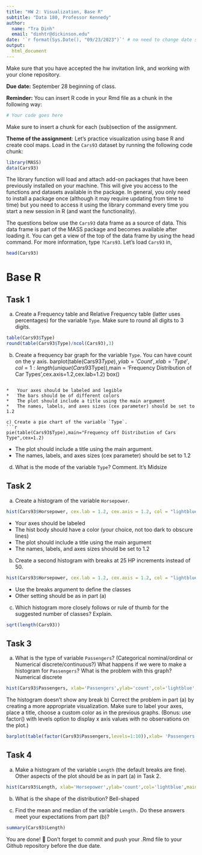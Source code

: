 ```yaml
---
title: "HW 2: Visualization, Base R"
subtitle: "Data 180, Professor Kennedy"
author: 
  name: "Tra Dinh"
  email: "dinhtr@dickinson.edu"
date: '`r format(Sys.Date(), "09/23/2023")`' # no need to change date since this line grabs today's date
output: 
  html_document
---
```


Make sure that you have accepted the hw invitation link, and working with your clone repository.

**Due date:** September 28 beginning of class.

**Reminder:** You can insert R code in your Rmd file as a chunk in the following way:
```r
# Your code goes here
```
Make sure to insert a chunk for each (sub)section of the assignment.

**Theme of the assignment**: Let's practice visualization using base R and create cool maps. Load in the `Cars93` dataset by running the following code chunk:

```r
library(MASS)
data(Cars93)
```

The library function will load and attach add-on packages that have been previously installed on your machine. This will give you access to the functions and datasets available in the package. In general, you only need to install a package once (although it may require updating from time to time) but you need to access it using the library command every time you start a new session in R (and want the functionality). 

The questions below use the `Cars93` data frame as a source of data. This data frame is part of the MASS package and becomes available after loading it. You can get a view of the top of the data frame by using the head command. For more information, type `?Cars93`. Let's load `Cars93` in,
```r
head(Cars93)
```

# Base R
## Task 1
a) Create a Frequency table and Relative Frequency table (latter uses percentages) for the variable `Type`. Make sure to round all digits to 3 digits.
```r
table(Cars93$Type)
round(table(Cars93$Type)/ncol(Cars93),3)
```
b) Create a frequency bar graph for the variable `Type`. You can have count on the y axis.
barplot(table(Cars93$Type),ylab = 'Count',xlab='Type',col=1:length(unique(Cars93$Type)),main = 'Frequency Distribution of Car Types',cex.axis=1.2,cex.lab=1.2)
box()
```

*	Your axes should be labeled and legible
*	The bars should be of different colors
*	The plot should include a title using the main argument
*	The names, labels, and axes sizes (cex parameter) should be set to 1.2

c) Create a pie chart of the variable `Type`.
```r
pie(table(Cars93$Type),main="Frequency off Distribution of Cars Type",cex=1.2)
```

* The plot should include a title using the main argument.
*	The names, labels, and axes sizes (cex parameter) should be set to 1.2

d) What is the mode of the variable `Type`? Comment.
It's Midsize

## Task 2 
a) Create a histogram of the variable `Horsepower`.
```r
hist(Cars93$Horsepower, cex.lab = 1.2, cex.axis = 1.2, col = "lightblue", xlab = "Horsepower")
```

*	Your axes should be labeled
*	The hist body should have a color (your choice, not too dark to obscure lines) 
*	The plot should include a title using the main argument
*	The names, labels, and axes sizes should be set to 1.2

b) Create a second histogram with breaks at 25 HP increments instead of 50.
```r
hist(Cars93$Horsepower, cex.lab = 1.2, cex.axis = 1.2, col = "lightblue",breaks=seq(0,300,25), xlab = "Horsepower")
```

* Use the breaks argument to define the classes
* Other setting should be as in part (a)

c) Which histogram more closely follows or rule of thumb for the suggested number of classes? Explain.
```r
sqrt(length(Cars93))
```


## Task 3 
a) What is the type of variable `Passengers`? (Categorical nominal/ordinal or Numerical discrete/continuous?) What happens if we were to make a histogram for `Passengers`? What is the problem with this graph?
Numerical discrete
```r
hist(Cars93$Passengers, xlab='Passengers',ylab='count',col='lightblue',main='Histogram for Horsepower',cex=1.2)
```
The histogram doesn't show any break 
b) Correct the problem in part (a) by creating a more appropriate visualization. Make sure to label your axes, place a title, choose a custom color as in the previous graphs. (Bonus: use factor() with levels option to display x axis values with no observations on the plot.)
```r
barplot(table(factor(Cars93$Passengers,levels=1:10)),xlab= 'Passengers',ylab='count',main='Distribution of # of Passengers',col='lightblue')
```

## Task 4 
a) Make a histogram of the variable `Length` (the default breaks are fine). Other aspects of the plot should be as in part (a) in Task 2.
```r
hist(Cars93$Length, xlab='Horsepower',ylab='count',col='lightblue',main='Histogram for Length',cex=1.2)
```

b) What is the shape of the distribution?
Bell-shaped

c) Find the mean and median of the variable `Length.` Do these answers meet your expectations from part (b)?
```r
summary(Cars93$Length)
```

You are done! 🏁 Don't forget to commit and push your .Rmd file to your Github repository before the due date.


